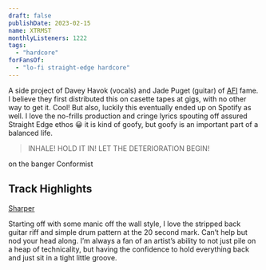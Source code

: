 ```yaml
---
draft: false
publishDate: 2023-02-15
name: XTRMST
monthlyListeners: 1222
tags:
  - "hardcore"
forFansOf:
  - "lo-fi straight-edge hardcore"
---
```



A side project of Davey Havok (vocals) and Jade Puget (guitar) of [AFI](https://open.spotify.com/artist/19I4tYiChJoxEO5EuviXpz?si=zIiu2Gn8Tca7JN1QJGtpig) fame. I believe they first distributed this on casette tapes at gigs, with no other way to get it. Cool! But also, luckily this eventually ended up on Spotify as well. I love the no-frills production and cringe lyrics spouting off assured Straight Edge ethos 😀 it is kind of goofy, but goofy is an important part of a balanced life.

> INHALE! HOLD IT IN! LET THE DETERIORATION BEGIN!

on the banger Conformist

## Track Highlights

[Sharper](https://open.spotify.com/track/671ryXc2aocs0cClXf9Sx2?si=d40b9aa81d374914)

<AudioTitle
  client:load
  durationInSeconds={30}
  filename="https://res.cloudinary.com/sub50k/video/upload/v1677137350/audio/XTRMST/conformist.m4a"
  trackName="Conformist"
/>
Starting off with some manic off the wall style, I love the stripped back guitar
riff and simple drum pattern at the 20 second mark. Can’t help but nod your head
along. I’m always a fan of an artist’s ability to not just pile on a heap of technicality,
but having the confidence to hold everything back and just sit in a tight little
groove.
